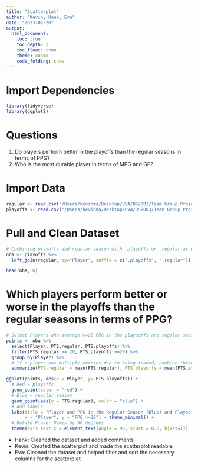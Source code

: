```yaml
---
title: "Scatterplot"
author: "Kevin, Hank, Eva"
date: "2023-02-20"
output: 
  html_document:
    toc: true
    toc_depth: 3
    toc_float: true
    theme: cosmo
    code_folding: show
---
```


# Import Dependencies
```r
library(tidyverse)
library(ggplot2)
```

# Questions
1) Do players perform better in the playoffs than the regular seasons in terms of PPG?
2) Who is the most durable player in terms of MPG and GP?

# Import Data
```r
regular <- read.csv("/Users/kevinma/Desktop/UVA/DS2003/Team Group Project/2021-2022 NBA Player Stats - Regular.csv")
playoffs <- read.csv("/Users/kevinma/Desktop/UVA/DS2003/Team Group Project/2021-2022 NBA Player Stats - Playoffs.csv")
```

# Pull and Clean Dataset
```r
# Combining playoffs and regular season with .playoffs or .regular as distinctions
nba <- playoffs %>%
  left_join(regular, by="Player", suffix = c(".playoffs", ".regular"))

head(nba, 6)
```

# Which players perform better or worse in the playoffs than the regular seasons in terms of PPG?
```r
# Select Players who average >=20 PPG in the playsoffs and regular season to cut down the entries
points <- nba %>% 
  select(Player, PTS.regular, PTS.playoffs) %>%
  filter(PTS.regular >= 20, PTS.playoffs >=20) %>%
  group_by(Player) %>%
  # If a player has multiple entries due to being traded, combine through finding the mean for the PPG columns
  summarize(PTS.regular = mean(PTS.regular), PTS.playoffs = mean(PTS.playoffs))
```

```r
ggplot(points, aes(x = Player, y= PTS.playoffs)) + 
  # Red = playoffs
  geom_point(color = "red") + 
  # Blue = regular season
  geom_point(aes(y = PTS.regular), color = "blue") + 
  # Add labels
  labs(title = "Player and PPG in the Regular Season (Blue) and Playsoff Season (Red)",
       x = "Player", y = "PPG >=20") + theme_minimal() + 
  # Rotate Player Names by 90 degrees
  theme(axis.text.x = element_text(angle = 90, vjust = 0.5, hjust=1))

```

- Hank: Cleaned the dataset and added comments 
- Kevin: Created the scatterplot and made the scatterplot readable
- Eva: Cleaned the dataset and helped filter and sort the necessary columns for the scatterplot

